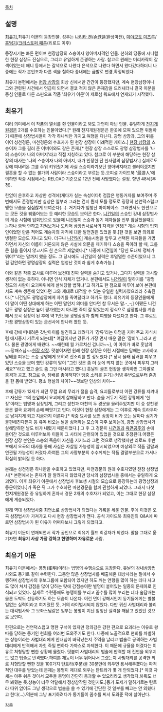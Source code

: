 [[목차]]

== 설명 ==
[[최유기]],최유기 이문의 등장인물. 성우는 [[나리타 켄]]/[[손원일(성우)|손원일]](환상마전), [[미야모토 미츠루]]/[[홍범기]]/[[크리스토퍼 패튼]](리로드 이후)

등장시기는 빠른 편이며 현장삼장의 스승이자 양아버지격인 인물. 천하의 땡중에 시니컬한 현장 삼장도 진심으로, 그리고 유일하게 존경하는 사람. 참고로 원래는 머리카락이 갈색이었는데 애니 등에서는 갈색으로 나왔다 은색으로 나왔다 하면서 왔다갔다하더니 나중에는 작가 본인조차 다른 색을 칠하다 종내에는 금발로 변경,확정되었다.

최유기 본편에서는 [[현장 삼장]]의 회상 신에서만 간간이 등장했지만, 계속 현장삼장이나 그와 관련된 사건에서 언급이 되면서 결코 적지 않은 존재감을 드러내더니 결국 이분을 중심 인물로 다룬 스핀오프 작품 '최유기 이문'이 제로섬 워드에서 연재되기 시작했다.

== 최유기 == 
여러 의미에서 이 작품의 열쇠를 쥔 인물이라고 봐도 과언이 아닌 인물. 유일하게 [[천지개원경문]] 2개를 수호하는 인물이었다.[* 원래 천지개원경문은 한곳에 모여 있으면 위험하기 때문에 삼장법사들이 각각 하나씩만 가지고 여행을 다닌다. 광명 삼장과, 그의 뒤를 이어 성천경문, 마천경문의 수호자가 된 현장 삼장이 이례적인 케이스.] [[현장 삼장]]의 스승이자 그를 길러 준 어버이와도 같은 존재.[* 현장 삼장 스스로도 광명 삼장법사를 '나의 스승이자 나의 아버지'라고 직접 지칭하고 있다. 참고로 이 부분에 해당하는 현장 삼장의 대사는 '나의 스승이자 나의 아버지, 내가 인정한 단 한사람의 삼장법사'.] 실제로도 강에 떠내려온 그를 주워 키워줬기에 사실 스승이라기보단 양아버지라고 불러야겠지만 결혼을 할 수 없는 불가의 사람이라 스승이라고 부르는 듯.오피셜 가이드북 '最游人'에 의하면 작중 시점에서는 RELOAD 기준으로 12년 전에 사망했다는 설정. 향년 48세(추정).

한없이 온후하고 자상한 성격에(게다가 실눈 속성이다!) 점잖은 행동거지를 보여주며 주변에서도 존경받지만 실상은 일부러 그러는 건지 뭔지 모를 정도로 굉장히 천연덕스럽고 맹한 모습을 심심찮게 보여준다(...). 거기다가 엄청난 마이페이스. 그러면서도 한편으로는 모든 것을 꿰뚫어보는 듯 예리한 모습도 보이곤 한다. [[니건일]]의 스승인 강내 삼장법사의 계승 시험에 입회인으로 있을때 니건일이 스승과 동기 제자들을 전부 참살했을때도 눈하나 깜짝 안하고 지켜보거나 도리어 삼장법사로서의 자격을 인정[* 계승 시험의 입회인이었던 만큼 적어도 계승자의 자격에 대한 발언권은 있었을 듯.]한 것을 보면 의외로 냉철한 모습도 지니고 있다. 더구나 [[니건일]]이 계승시험을 앞두고 선택된 제자들을 거명하면서 자신의 이름이 거론되지 않은 사실에 의문을 제기하다 스승을 죽이려 할 때, 그를 큰 힘을 들이지 않고서도 한 손으로 제압했다.[* 나중에 니건일이 "당신 도대체 정체가 뭐야?"라는 말까지 했을 정도. 그 당시에도 니건일의 실력은 후덜덜한 수준이었으니 그걸 감안하면 광명삼장의 실력은 엄청난 것이라 쉽게 추측가능.]

이와 같은 작중 묘사로 미루어 보건대 진짜 실력을 숨기고 있거나, 그다지 실력을 과시할 생각이 없는 듯하다. 아니면 인식 자체가 없거나. 본편에서도 [[니건일]]이 말하기를 "광명 정도의 사람이 요괴따위에게 살해당할 법하냐"고 하기도 한 점으로 미루어 보아 본편에서도 계속 생존해 있었다면 그와 제대로 대적할 수 있는 유일한 실력자였으리라 추측된다.[* 니건일도 광명삼장에게 자기를 죽여달라고 하기도 했다. 최유기의 등장인물에게 이 말이 어떤 상대에게 하는 어떤 말인지 의미를 안다면 참 무서운 말.-_-;] 어쨌든 니건일도 광명 삼장은 높이 평가했는지 아니면 죽이 잘 맞았는지 정식으로 삼장법사를 계승해서 오곡 삼장이 된 후에 약 1년간을 광명삼장과 함께 여행을 다녔다고 한다. 그 후로도 가끔 광명삼장이 있는 금선사에 만나러 왔던 듯.

후에 강에 떠내려온 갓난아이를 발견하고 데려다가 '강류'라는 아명을 지어 주고 자식처럼 애지중지 기르게 되는데[* 여담이지만 강류가 가장 먼저 배운 말은 '갈비'(...)라고 한다. 물론 광명에게 배웠다. ~~애한테 뭘 가르치신 겁니까~~], 이 아이가 바로 훗날의 ~~깡패스님~~[[현장 삼장]]. 덧붙이자면 원래 현장 삼장은 어린 시절에는 담배는 고사하고 담배를 피우는 스승 광명에게 오히려 잔소리를 할 정도였다.[* 당시 몰래 담배를 피우고 있던 스승을 보며 했던 강류의 말이 "그런 것은 좀 더 눈에 띄지 않는 곳에서 피우지 그러세요?"라고 했고 술도 좀 그만 마시라고 했다.] 훗날의 골초 현장을 생각하면 그야말로 [[충격과 공포]]. 참고로 술, 담배를 좋아하지만 땡중 소리를 듣기는커녕 주변으로부터 존경을 한 몸에 받았다. 평소 행실의 차이?~~것보단 인상의 차이~~

후에 강류가 12세가 되던 무렵 요괴 무리가 절을 습격, 요괴들로부터 어린 강류를 지켜내고 자신은 그의 눈앞에서 요괴에게 살해당하고 만다. 숨을 거두기 직전 강류에게 '현장'이라는 법명과 삼장법계, 그리고 성천과 마천의 두 경문을 물려주었지만 이 중 성천경문은 결국 요괴의 손에 빼앗기고 만다. 이것이 현장 삼장에게는 그 이후로 계속 트라우마로 남겨지게 되고 지금까지 이른다.[* 작중 묘사를 보면 삼장이 비가 오는 날마다 심기가 불편해진다든지 등 유독 비오는 날을 싫어하는 모습이 자주 보이는데, 광명 삼장법사가 살해당하던 날도 비가 내렸기 때문이었다.] 그 후 그 경문이 [[니건일]]과 [[옥면공주]]의 손에 들어간 것으로 미루어보아 이들이 그 사태에 관련되어 있었을 것으로 추정된다.어쨌든 현장 삼장 본인은 스승의 죽음이 자신을 지키느라 그런 것으로 생각했지만 리로드 후반부에서 오곡의 대사를 통해 사실은 자살일 가능성이 암시되었으며 예상외로 작품 결말과 연관될 가능성이 커졌다.하여튼 그의 사망부분의 수수께끼는 작품 결말부분으로 가서나 확실히 밝혀질 듯 하다.

본래는 성천경문 하나만을 수호하고 있었지만, 마천경문의 원래 수호자였던 천잠 삼장법사[* 본편에서는 존재가 잘 알려지지 않았지만 당시의 삼장법사들 중에서는 유일하게 요괴였다. 이후 최유기 이문에서 삼장법사 후보생 시절의 모습으로 등장하는데 광명삼장과 동문이었다.]가 죽은 뒤 그가 수호하던 마천경문을 함께 관할하게 되었다. 그래서 다섯 천지개원경문 중 유일하게 혼자서 경문 2개의 수호자가 되었고, 이는 그대로 현장 삼장에게 계승되었다.

원래 역대 삼장법사중 최연소로 삼장법사가 되었다는 기록을 세운 인물. 후에 이것은 오곡 삼장법사가 가져가고 다시 현장 삼장법사가 깬다. 공식 가이드북 최유인의 Q&A에 따르면 삼장법사가 된 이유가 어쩌다보니 그렇게 되었다고.

최유기 이문이 연재되면서 작가 공인으로 최유기 월드 최강자가 되었다. 말을 그대로 옮기자면 '''최유기 사상 가장 강하고 현명하며 자유로운''' 사람.

== 최유기 이문 ==
최유기 이문에서는 봉명(峯明)이라는 법명의 수행승으로 등장한다. 훗날의 강내삼장법사와도 동기로 같이 수련한다. 그동안 많은 삼장법사를 배출해온 대상사라는 절에서 수행하며 삼장법사의 후보그룹에 포함되어 있지만 하도 깨는 언행을 많이 하는 데다 사고도 많이 쳐서 감점을 많이 당하는 탓에 감점승이란 별명이 붙어있는 일종의 문제아로 인식되고 있었다. 실제로 수련중에도 농땡이를 부리고 꼼수를 많이 부리는 데다 술담배는 물론 도박도 선동하기도 하는 모습이 나온다. 이런 면이 강해서인지 동기들에게는 별볼일없는 실력이라고 여겨졌던 듯, 거의 라이벌시되지 않았다. 다만 귀신 사범대리라 불리는 대각법사와 그 보좌스님같은 일부는 봉명이 지닌 엄청난 실력을 깨닫고 있었던 것으로 보인다.

한편으로는 천연덕스럽고 맹한 구석이 있지만 정의감은 강한 편으로 요괴라는 이유로 왕따를 당하는 동기인 현회를 여러번 도와주기도 한다. 나중에 노골적으로 현회를 차별하는 상능이라는 사범대리에게 인내심이 바닥났는지 주먹을 날리고 법술로 공격하는 사범대리에게 반격해서 자칫 죽일 뻔하다 가까스로 자제한다. 이 때문에 규율을 어겼다는 이유로 처형당할 뻔한 상황에 몰렸다. 덧붙여 사범대리의 법술에 반격할 때 진언을 외우지도 않고 법술로 반격했다.하여튼 재능이 너무 뛰어나서 그랬는지 사범대리를 공격한 죄로 처형당할 뻔한 것을 100가지 탄트라(주문)을 30분만에 외우면 용서해주겠다는 파격적인 대우를 받았는데 문제는 봉명이 제대로 외우는 탄트라가 몇 개 안되었다.[* 이것 자체는 아주 쉬운 것이서 모두들 봉명이 간단히 통과할 수 있으리라고 생각했다.봐줘도 너무 봐줬는 듯.상능이 너무 악랄해서 정상참작된 것인지도.]동기 도제가 말하기로는 탄트라 따위 없어도 그냥 생각으로 법술을 쓸 수 있기에 간단한 것 일부를 빼고는 안 외웠다고 한다(...).덕분에 그냥 포기하려다가 동기들이 꼼수를 써서 도와준 덕에 살아난다.

[[각주]]

